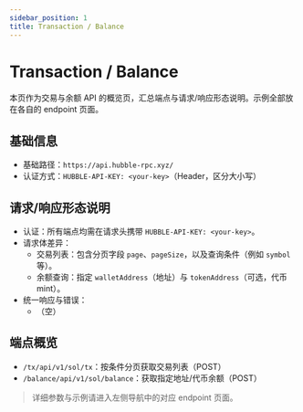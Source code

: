 ```yaml
---
sidebar_position: 1
title: Transaction / Balance
---
```


# Transaction / Balance

本页作为交易与余额 API 的概览页，汇总端点与请求/响应形态说明。示例全部放在各自的 endpoint 页面。

## 基础信息
- 基础路径：`https://api.hubble-rpc.xyz/`
- 认证方式：`HUBBLE-API-KEY: <your-key>`（Header，区分大小写）

<a id="request-response-variants"></a>
## 请求/响应形态说明
- 认证：所有端点均需在请求头携带 `HUBBLE-API-KEY: <your-key>`。
- 请求体差异：
  - 交易列表：包含分页字段 `page`、`pageSize`，以及查询条件（例如 `symbol` 等）。
  - 余额查询：指定 `walletAddress`（地址）与 `tokenAddress`（可选，代币 mint）。
- 统一响应与错误：
  - （空）

## 端点概览
- `/tx/api/v1/sol/tx`：按条件分页获取交易列表（POST）
- `/balance/api/v1/sol/balance`：获取指定地址/代币余额（POST）

> 详细参数与示例请进入左侧导航中的对应 endpoint 页面。
